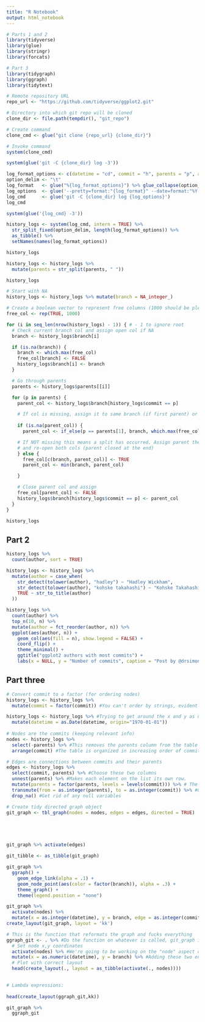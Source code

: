 ```yaml
---
title: "R Notebook"
output: html_notebook
---
```

```r
# Parts 1 and 2
library(tidyverse)
library(glue)
library(stringr)
library(forcats)

# Part 3
library(tidygraph)
library(ggraph)
library(tidytext)
```

```r
# Remote repository URL
repo_url <- "https://github.com/tidyverse/ggplot2.git"

# Directory into which git repo will be cloned
clone_dir <- file.path(tempdir(), "git_repo")

# Create command
clone_cmd <- glue("git clone {repo_url} {clone_dir}")
```

```r
# Invoke command
system(clone_cmd)

system(glue('git -C {clone_dir} log -3'))
```

```r
log_format_options <- c(datetime = "cd", commit = "h", parents = "p", author = "an", subject = "s")
option_delim <- "\t"
log_format   <- glue("%{log_format_options}") %>% glue_collapse(option_delim)
log_options  <- glue('--pretty=format:"{log_format}" --date=format:"%Y-%m-%d"')
log_cmd      <- glue('git -C {clone_dir} log {log_options}')
log_cmd
```


```r
system(glue('{log_cmd} -3'))
```

```r
history_logs <- system(log_cmd, intern = TRUE) %>% 
  str_split_fixed(option_delim, length(log_format_options)) %>% 
  as_tibble() %>% 
  setNames(names(log_format_options))

history_logs
```

```r
history_logs <- history_logs %>% 
  mutate(parents = str_split(parents, " "))

history_logs
```

```r
# Start with NA
history_logs <- history_logs %>% mutate(branch = NA_integer_)

# Create a boolean vector to represent free columns (1000 should be plenty!)
free_col <- rep(TRUE, 1000)

for (i in seq_len(nrow(history_logs) - 1)) { # - 1 to ignore root
  # Check current branch col and assign open col if NA
  branch <- history_logs$branch[i]

  if (is.na(branch)) {
    branch <- which.max(free_col)
    free_col[branch] <- FALSE
    history_logs$branch[i] <- branch
  }

  # Go through parents
  parents <- history_logs$parents[[i]]

  for (p in parents) {
    parent_col <- history_logs$branch[history_logs$commit == p]

    # If col is missing, assign it to same branch (if first parent) or new branch (if other)
    
    if (is.na(parent_col)) {
      parent_col <- if_else(p == parents[1], branch, which.max(free_col))

    # If NOT missing this means a split has occurred. Assign parent the lowest
    # and re-open both cols (parent closed at the end)
    } else {
      free_col[c(branch, parent_col)] <- TRUE
      parent_col <- min(branch, parent_col)

    }

    # Close parent col and assign
    free_col[parent_col] <- FALSE
    history_logs$branch[history_logs$commit == p] <- parent_col
  }
}

history_logs
```

## Part 2

```r
history_logs %>% 
  count(author, sort = TRUE)
```

```r
history_logs <- history_logs %>% 
  mutate(author = case_when(
    str_detect(tolower(author), "hadley") ~ "Hadley Wickham",
    str_detect(tolower(author), "kohske takahashi") ~ "Kohske Takahashi",
    TRUE ~ str_to_title(author)
  ))
```

```r
history_logs %>% 
  count(author) %>% 
  top_n(10, n) %>% 
  mutate(author = fct_reorder(author, n)) %>% 
  ggplot(aes(author, n)) +
    geom_col(aes(fill = n), show.legend = FALSE) +
    coord_flip() +
    theme_minimal() +
    ggtitle("ggplot2 authors with most commits") +
    labs(x = NULL, y = "Number of commits", caption = "Post by @drsimonj")

```

## Part three

```r
# Convert commit to a factor (for ordering nodes)
history_logs <- history_logs %>% 
  mutate(commit = factor(commit)) #You can't order by strings, evidently

history_logs <- history_logs %>% #Trying to get around the x and y as numeric error below
  mutate(datetime = as.Date(datetime, origin="1970-01-01"))
 
# Nodes are the commits (keeping relevant info)
nodes <- history_logs %>% 
  select(-parents) %>% #This removes the parents column from the table
  arrange(commit) #The table is organized in increasing order of commit (implies a timeline)

# Edges are connections between commits and their parents
edges <- history_logs %>% 
  select(commit, parents) %>% #Choose these two columns
  unnest(parents) %>% #Makes each element on the list its own row. 
  mutate(parents = factor(parents, levels = levels(commit))) %>% # The factor enables us to order the commits. The levels() describes the order, but not exactly sure how...
  transmute(from = as.integer(parents), to = as.integer(commit)) %>% #OOOOOOOOH. This transforms the whole thing from parents/commeits into a from/to table. Somehow R remembers the connection between the factor-as-integer and the original
  drop_na() #Get rid of any null variables

# Create tidy directed graph object
git_graph <- tbl_graph(nodes = nodes, edges = edges, directed = TRUE)






```

```r

git_graph %>% activate(edges)

```

```r
git_tibble <- as_tibble(git_graph)
```

```r
git_graph %>% 
  ggraph() +
    geom_edge_link(alpha = .1) +
    geom_node_point(aes(color = factor(branch)), alpha = .3) +
    theme_graph() +
    theme(legend.position = "none")
```
```r
git_graph %>%
  activate(nodes) %>%
  mutate(x = as.integer(datetime), y = branch, edge = as.integer(commit))
create_layout(git_graph, layout = 'kk')

```


```r
# This is the function that reformats the graph and fucks everything
ggraph_git <- . %>% #Do the function on whatever is called, git_graph in the next blob
  # Set node x,y coordinates
  activate(nodes) %>% #We're going to be working on the "node" aspect of the graph
  mutate(x = as.numeric(datetime), y = branch) %>% #Adding these two entries to the graph - BUT I don't see how it changed the graph
  # Plot with correct layout
  head(create_layout(., layout = as_tibble(activate(., nodes))))
       
```

```r
# Lambda expressions: 
 
head(create_layout(ggraph_git,kk))
```





```r
git_graph %>% 
  ggraph_git
```

